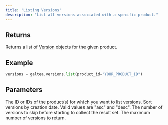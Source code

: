 ```yaml
---
title: 'Listing Versions'
description: "List all versions associated with a specific product."
---
```


## Returns
Returns a list of [Version](/concepts/product/version) objects for the given product.

## Example
```python
versions = galtea.versions.list(product_id="YOUR_PRODUCT_ID")
```

## Parameters
<ResponseField name="product_id" type="string | list[string]" required>
  The ID or IDs of the product(s) for which you want to list versions.
</ResponseField>
<ResponseField name="sort_by_created_at" type="string" optional>
  Sort versions by creation date. Valid values are "asc" and "desc".
</ResponseField>
<ResponseField name="offset" type="int">
  The number of versions to skip before starting to collect the result set.
</ResponseField>
<ResponseField name="limit" type="int">
  The maximum number of versions to return.
</ResponseField>
